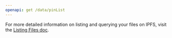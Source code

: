 ```yaml
---
openapi: get /data/pinList
---
```


For more detailed information on listing and querying your files on IPFS, visit the [Listing Files doc](/pinning/listing-files).

